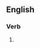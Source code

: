 ==English==

===Verb===
{{head|en|present participle}}

# {{present participle of|mesmerise|lang=en|nocat=1}}